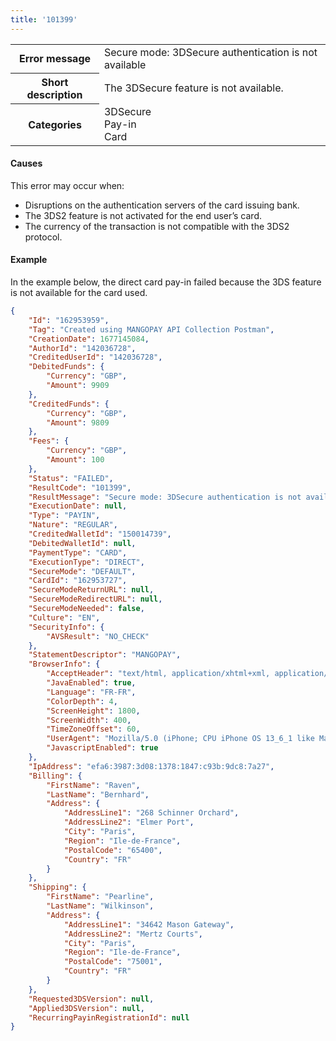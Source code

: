 ---
title: '101399'  
---
  
<table>
    <tbody>
        <tr>
            <th class="header"><strong>Error message</strong></th>
            <td class="table-content">Secure mode: 3DSecure authentication is not available</td>
        </tr>
        <tr>
            <th class="header"><strong>Short description</strong></th>
            <td class="table-content">The 3DSecure feature is not available.</td>
        </tr>
        <tr>
            <th class="header"><strong>Categories</strong></th>
            <td class="table-content">  
<div class="label">3DSecure</div>  
<div class="label">Pay-in</div>  
<div class="label">Card</div>
</td>
        </tr>
    </tbody>
</table>  

#### Causes  

This error may occur when:  
- Disruptions on the authentication servers of the card issuing bank.  
- The 3DS2 feature is not activated for the end user’s card.  
- The currency of the transaction is not compatible with the 3DS2 protocol.  

#### Example  

In the example below, the direct card pay-in failed because the 3DS feature is not available for the card used.  
```json API Response
{
    "Id": "162953959",
    "Tag": "Created using MANGOPAY API Collection Postman",
    "CreationDate": 1677145084,
    "AuthorId": "142036728",
    "CreditedUserId": "142036728",
    "DebitedFunds": {
        "Currency": "GBP",
        "Amount": 9909
    },
    "CreditedFunds": {
        "Currency": "GBP",
        "Amount": 9809
    },
    "Fees": {
        "Currency": "GBP",
        "Amount": 100
    },
    "Status": "FAILED",
    "ResultCode": "101399",
    "ResultMessage": "Secure mode: 3DSecure authentication is not available",
    "ExecutionDate": null,
    "Type": "PAYIN",
    "Nature": "REGULAR",
    "CreditedWalletId": "150014739",
    "DebitedWalletId": null,
    "PaymentType": "CARD",
    "ExecutionType": "DIRECT",
    "SecureMode": "DEFAULT",
    "CardId": "162953727",
    "SecureModeReturnURL": null,
    "SecureModeRedirectURL": null,
    "SecureModeNeeded": false,
    "Culture": "EN",
    "SecurityInfo": {
        "AVSResult": "NO_CHECK"
    },
    "StatementDescriptor": "MANGOPAY",
    "BrowserInfo": {
        "AcceptHeader": "text/html, application/xhtml+xml, application/xml;q=0.9, /;q=0.8",
        "JavaEnabled": true,
        "Language": "FR-FR",
        "ColorDepth": 4,
        "ScreenHeight": 1800,
        "ScreenWidth": 400,
        "TimeZoneOffset": 60,
        "UserAgent": "Mozilla/5.0 (iPhone; CPU iPhone OS 13_6_1 like Mac OS X) AppleWebKit/605.1.15 (KHTML, like Gecko) Mobile/15E148",
        "JavascriptEnabled": true
    },
    "IpAddress": "efa6:3987:3d08:1378:1847:c93b:9dc8:7a27",
    "Billing": {
        "FirstName": "Raven",
        "LastName": "Bernhard",
        "Address": {
            "AddressLine1": "268 Schinner Orchard",
            "AddressLine2": "Elmer Port",
            "City": "Paris",
            "Region": "Ile-de-France",
            "PostalCode": "65400",
            "Country": "FR"
        }
    },
    "Shipping": {
        "FirstName": "Pearline",
        "LastName": "Wilkinson",
        "Address": {
            "AddressLine1": "34642 Mason Gateway",
            "AddressLine2": "Mertz Courts",
            "City": "Paris",
            "Region": "Ile-de-France",
            "PostalCode": "75001",
            "Country": "FR"
        }
    },
    "Requested3DSVersion": null,
    "Applied3DSVersion": null,
    "RecurringPayinRegistrationId": null
}
```